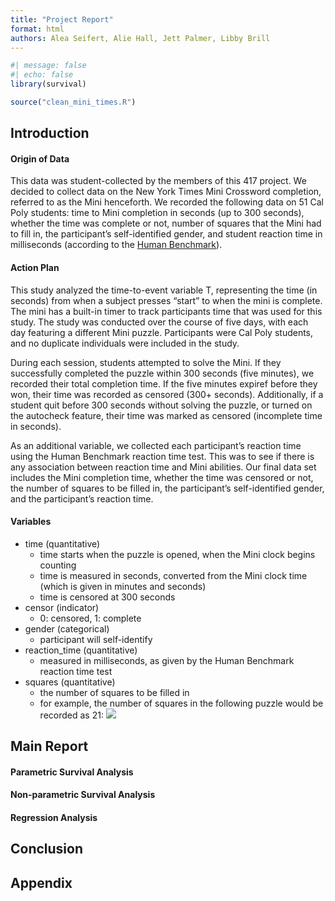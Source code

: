 ```yaml
---
title: "Project Report"
format: html
authors: Alea Seifert, Alie Hall, Jett Palmer, Libby Brill
---
```


```r
#| message: false
#| echo: false
library(survival)

source("clean_mini_times.R")
```

## Introduction
<!-- Provide a brief description of the data set you have selected, i.e. the variables, how the study
was conducted, and any other details you can provide. If you collected your own data, then describe how the data were collected and how (right) censoring could occur. Be sure to define the time-to-event variable and how right censoring could occur. -->

#### Origin of Data

This data was student-collected by the members of this 417 project. We decided to collect data on the New York Times Mini Crossword completion, referred to as the Mini henceforth. We recorded the following data on 51 Cal Poly students: time to Mini completion in seconds (up to 300 seconds), whether the time was complete or not, number of squares that the Mini had to fill in, the participant’s self-identified gender, and student reaction time in milliseconds (according to the [Human Benchmark](https://humanbenchmark.com/tests/reactiontime)).

#### Action Plan

This study analyzed the time-to-event variable T, representing the time (in seconds) from when a subject presses “start” to when the mini is complete. The mini has a built-in timer to track participants time that was used for this study. The study was conducted over the course of five days, with each day featuring a different Mini puzzle. Participants were Cal Poly students, and no duplicate individuals were included in the study.

During each session, students attempted to solve the Mini. If they successfully completed the puzzle within 300 seconds (five minutes), we recorded their total completion time. If the five minutes expiref before they won, their time was recorded as censored (300+ seconds). Additionally, if a student quit before 300 seconds without solving the puzzle, or turned on the autocheck feature, their time was marked as censored (incomplete time in seconds).

As an additional variable, we collected each participant’s reaction time using the Human Benchmark reaction time test. This was to see if there is any association between reaction time and Mini abilities. Our final data set includes the Mini completion time, whether the time was censored or not, the number of squares to be filled in, the participant’s self-identified gender, and the participant’s reaction time.


#### Variables
- time (quantitative)
  - time starts when the puzzle is opened, when the Mini clock begins counting
  - time is measured in seconds, converted from the Mini clock time (which is given in minutes and seconds)
  - time is censored at 300 seconds
- censor (indicator)
  - 0: censored, 1: complete
- gender (categorical)
  - participant will self-identify
- reaction_time (quantitative)
  - measured in milliseconds, as given by the Human Benchmark reaction time test
- squares (quantitative)
  - the number of squares to be filled in
  - for example, the number of squares in the following puzzle would be recorded as 21:
    ![](images/blank_mini.png)


## Main Report

#### Parametric Survival Analysis
<!-- Through approaches we have discussed in the class, find a probability distribution that best fits your time-to-event data. Explain why the particular distribution was chosen. Once you have determined a probability distribution, construct the survival function and hazard function for all individuals in the data set and describe your observations. In addition, examine the survival and hazard functions for different groups of interest and report what you observe. Finally, report the mean and median survival times for all individuals and for the various groups you have examined. -->

#### Non-parametric Survival Analysis
<!-- Use non-parametric methods to describe and compare survival experiences of the different groups in your data set. Examine and comment on the survival experience of all individuals in your data set, as well as the survival experiences of different groups of individuals. Use graphical displays such as Kaplan-Meier curves, and/or estimated hazard curves, and perform and report results of the log-rank test. In addition, compute various descriptive statistics of interest. Finally, compare some of your findings using the non-parametric approaches to your findings using the parametric approaches. -->


#### Regression Analysis
<!-- Develop a Cox regression model to investigate the associations of the predictors (explanatory variables) with the hazard rate. You need only present your final model, including, but not limited to, parameter estimates, standard errors, and p-values. Discuss whether model assumptions have been met and whether you removed any influential or outlying cases. Be sure to present the residual diagnostic plots to support your discussion. Then for some key values of the predictors, present estimated hazard ratios and confidence intervals for the corresponding true hazard ratio. Provide interpretations of the hazard ratios -->

## Conclusion
<!-- Summarize and discuss any insightful discoveries about the time-to-event data and your most important findings. -->

## Appendix
<!-- Include all R code used to conduct your analyses in the Appendix at the end of the report. -->
